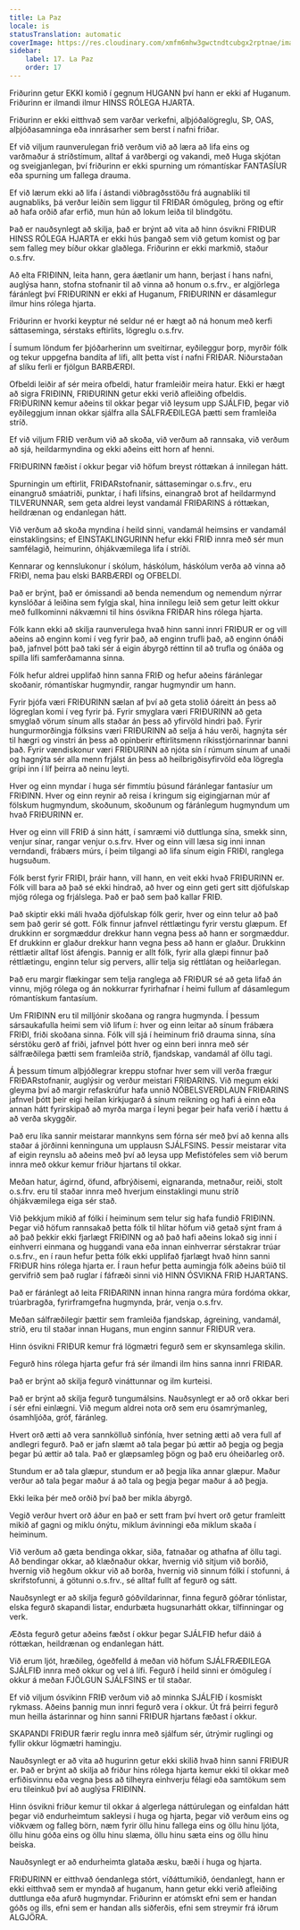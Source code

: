 ```yaml
---
title: La Paz
locale: is
statusTranslation: automatic
coverImage: https://res.cloudinary.com/xmfm6mhw3gwctndtcubgx2rptnae/image/upload/v1740337243/small_cover_educacion_fundamental_a051170f1c.webp
sidebar:
    label: 17. La Paz
    order: 17
---
```

Friðurinn getur EKKI komið í gegnum HUGANN því hann er ekki af Huganum. Friðurinn er ilmandi ilmur HINSS RÓLEGA HJARTA.

Friðurinn er ekki eitthvað sem varðar verkefni, alþjóðalögreglu, SÞ, OAS, alþjóðasamninga eða innrásarher sem berst í nafni friðar.

Ef við viljum raunverulegan frið verðum við að læra að lifa eins og varðmaður á stríðstímum, alltaf á varðbergi og vakandi, með Huga skjótan og sveigjanlegan, því friðurinn er ekki spurning um rómantískar FANTASÍUR eða spurning um fallega drauma.

Ef við lærum ekki að lifa í ástandi viðbragðsstöðu frá augnabliki til augnabliks, þá verður leiðin sem liggur til FRIÐAR ómöguleg, þröng og eftir að hafa orðið afar erfið, mun hún að lokum leiða til blindgötu.

Það er nauðsynlegt að skilja, það er brýnt að vita að hinn ósvikni FRIÐUR HINSS RÓLEGA HJARTA er ekki hús þangað sem við getum komist og þar sem falleg mey bíður okkar glaðlega. Friðurinn er ekki markmið, staður o.s.frv.

Að elta FRIÐINN, leita hann, gera áætlanir um hann, berjast í hans nafni, auglýsa hann, stofna stofnanir til að vinna að honum o.s.frv., er algjörlega fáránlegt því FRIÐURINN er ekki af Huganum, FRIÐURINN er dásamlegur ilmur hins rólega hjarta.

Friðurinn er hvorki keyptur né seldur né er hægt að ná honum með kerfi sáttaseminga, sérstaks eftirlits, lögreglu o.s.frv.

Í sumum löndum fer þjóðarherinn um sveitirnar, eyðileggur þorp, myrðir fólk og tekur uppgefna bandíta af lífi, allt þetta víst í nafni FRIÐAR. Niðurstaðan af slíku ferli er fjölgun BARBÆRÐI.

Ofbeldi leiðir af sér meira ofbeldi, hatur framleiðir meira hatur. Ekki er hægt að sigra FRIÐINN, FRIÐURINN getur ekki verið afleiðing ofbeldis. FRIÐURINN kemur aðeins til okkar þegar við leysum upp SJÁLFIÐ, þegar við eyðileggjum innan okkar sjálfra alla SÁLFRÆÐILEGA þætti sem framleiða stríð.

Ef við viljum FRIÐ verðum við að skoða, við verðum að rannsaka, við verðum að sjá, heildarmyndina og ekki aðeins eitt horn af henni.

FRIÐURINN fæðist í okkur þegar við höfum breyst róttækan á innilegan hátt.

Spurningin um eftirlit, FRIÐARstofnanir, sáttasemingar o.s.frv., eru einangruð smáatriði, punktar, í hafi lífsins, einangrað brot af heildarmynd TILVERUNNAR, sem geta aldrei leyst vandamál FRIÐARINS á róttækan, heildrænan og endanlegan hátt.

Við verðum að skoða myndina í heild sinni, vandamál heimsins er vandamál einstaklingsins; ef EINSTAKLINGURINN hefur ekki FRIÐ innra með sér mun samfélagið, heimurinn, óhjákvæmilega lifa í stríði.

Kennarar og kennslukonur í skólum, háskólum, háskólum verða að vinna að FRIÐI, nema þau elski BARBÆRÐI og OFBELDI.

Það er brýnt, það er ómissandi að benda nemendum og nemendum nýrrar kynslóðar á leiðina sem fylgja skal, hina innilegu leið sem getur leitt okkur með fullkominni nákvæmni til hins ósvikna FRIÐAR hins rólega hjarta.

Fólk kann ekki að skilja raunverulega hvað hinn sanni innri FRIÐUR er og vill aðeins að enginn komi í veg fyrir það, að enginn trufli það, að enginn ónáði það, jafnvel þótt það taki sér á eigin ábyrgð réttinn til að trufla og ónáða og spilla lífi samferðamanna sinna.

Fólk hefur aldrei upplifað hinn sanna FRIÐ og hefur aðeins fáránlegar skoðanir, rómantískar hugmyndir, rangar hugmyndir um hann.

Fyrir þjófa væri FRIÐURINN sælan af því að geta stolið óáreitt án þess að lögreglan komi í veg fyrir þá. Fyrir smyglara væri FRIÐURINN að geta smyglað vörum sínum alls staðar án þess að yfirvöld hindri það. Fyrir hungurmorðingja fólksins væri FRIÐURINN að selja á háu verði, hagnýta sér til hægri og vinstri án þess að opinberir eftirlitsmenn ríkisstjórnarinnar banni það. Fyrir vændiskonur væri FRIÐURINN að njóta sín í rúmum sínum af unaði og hagnýta sér alla menn frjálst án þess að heilbrigðisyfirvöld eða lögregla grípi inn í líf þeirra að neinu leyti.

Hver og einn myndar í huga sér fimmtíu þúsund fáránlegar fantasíur um FRIÐINN. Hver og einn reynir að reisa í kringum sig eigingjarnan múr af fölskum hugmyndum, skoðunum, skoðunum og fáránlegum hugmyndum um hvað FRIÐURINN er.

Hver og einn vill FRIÐ á sinn hátt, í samræmi við duttlunga sína, smekk sinn, venjur sínar, rangar venjur o.s.frv. Hver og einn vill læsa sig inni innan verndandi, frábærs múrs, í þeim tilgangi að lifa sínum eigin FRIÐI, ranglega hugsuðum.

Fólk berst fyrir FRIÐI, þráir hann, vill hann, en veit ekki hvað FRIÐURINN er. Fólk vill bara að það sé ekki hindrað, að hver og einn geti gert sitt djöfulskap mjög rólega og frjálslega. Það er það sem það kallar FRIÐ.

Það skiptir ekki máli hvaða djöfulskap fólk gerir, hver og einn telur að það sem það gerir sé gott. Fólk finnur jafnvel réttlætingu fyrir verstu glæpum. Ef drukkinn er sorgmæddur drekkur hann vegna þess að hann er sorgmæddur. Ef drukkinn er glaður drekkur hann vegna þess að hann er glaður. Drukkinn réttlætir alltaf löst áfengis. Þannig er allt fólk, fyrir alla glæpi finnur það réttlætingu, enginn telur sig pervers, allir telja sig réttlátan og heiðarlegan.

Það eru margir flækingar sem telja ranglega að FRIÐUR sé að geta lifað án vinnu, mjög rólega og án nokkurrar fyrirhafnar í heimi fullum af dásamlegum rómantískum fantasíum.

Um FRIÐINN eru til milljónir skoðana og rangra hugmynda. Í þessum sársaukafulla heimi sem við lifum í: hver og einn leitar að sínum frábæra FRIÐI, friði skoðana sinna. Fólk vill sjá í heiminum frið drauma sinna, sína sérstöku gerð af friði, jafnvel þótt hver og einn beri innra með sér sálfræðilega þætti sem framleiða stríð, fjandskap, vandamál af öllu tagi.

Á þessum tímum alþjóðlegrar kreppu stofnar hver sem vill verða frægur FRIÐARstofnanir, auglýsir og verður meistari FRIÐARINS. Við megum ekki gleyma því að margir refaskrúfur hafa unnið NÓBELSVERÐLAUN FRIÐARINS jafnvel þótt þeir eigi heilan kirkjugarð á sínum reikning og hafi á einn eða annan hátt fyrirskipað að myrða marga í leyni þegar þeir hafa verið í hættu á að verða skyggðir.

Það eru líka sannir meistarar mannkyns sem fórna sér með því að kenna alls staðar á jörðinni kenninguna um upplausn SJÁLFSINS. Þessir meistarar vita af eigin reynslu að aðeins með því að leysa upp Mefistófeles sem við berum innra með okkur kemur friður hjartans til okkar.

Meðan hatur, ágirnd, öfund, afbrýðisemi, eignaranda, metnaður, reiði, stolt o.s.frv. eru til staðar innra með hverjum einstaklingi munu stríð óhjákvæmilega eiga sér stað.

Við þekkjum mikið af fólki í heiminum sem telur sig hafa fundið FRIÐINN. Þegar við höfum rannsakað þetta fólk til hlítar höfum við getað sýnt fram á að það þekkir ekki fjarlægt FRIÐINN og að það hafi aðeins lokað sig inni í einhverri einmana og huggandi vana eða innan einhverrar sérstakrar trúar o.s.frv., en í raun hefur þetta fólk ekki upplifað fjarlægt hvað hinn sanni FRIÐUR hins rólega hjarta er. Í raun hefur þetta aumingja fólk aðeins búið til gervifrið sem það ruglar í fáfræði sinni við HINN ÓSVIKNA FRIÐ HJARTANS.

Það er fáránlegt að leita FRIÐARINN innan hinna rangra múra fordóma okkar, trúarbragða, fyrirframgefna hugmynda, þrár, venja o.s.frv.

Meðan sálfræðilegir þættir sem framleiða fjandskap, ágreining, vandamál, stríð, eru til staðar innan Hugans, mun enginn sannur FRIÐUR vera.

Hinn ósvikni FRIÐUR kemur frá lögmætri fegurð sem er skynsamlega skilin.

Fegurð hins rólega hjarta gefur frá sér ilmandi ilm hins sanna innri FRIÐAR.

Það er brýnt að skilja fegurð vináttunnar og ilm kurteisi.

Það er brýnt að skilja fegurð tungumálsins. Nauðsynlegt er að orð okkar beri í sér efni einlægni. Við megum aldrei nota orð sem eru ósamrýmanleg, ósamhljóða, gróf, fáránleg.

Hvert orð ætti að vera sannkölluð sinfónía, hver setning ætti að vera full af andlegri fegurð. Það er jafn slæmt að tala þegar þú ættir að þegja og þegja þegar þú ættir að tala. Það er glæpsamleg þögn og það eru óheiðarleg orð.

Stundum er að tala glæpur, stundum er að þegja líka annar glæpur. Maður verður að tala þegar maður á að tala og þegja þegar maður á að þegja.

Ekki leika þér með orðið því það ber mikla ábyrgð.

Vegið verður hvert orð áður en það er sett fram því hvert orð getur framleitt mikið af gagni og miklu ónýtu, miklum ávinningi eða miklum skaða í heiminum.

Við verðum að gæta bendinga okkar, siða, fatnaðar og athafna af öllu tagi. Að bendingar okkar, að klæðnaður okkar, hvernig við sitjum við borðið, hvernig við hegðum okkur við að borða, hvernig við sinnum fólki í stofunni, á skrifstofunni, á götunni o.s.frv., sé alltaf fullt af fegurð og sátt.

Nauðsynlegt er að skilja fegurð góðvildarinnar, finna fegurð góðrar tónlistar, elska fegurð skapandi listar, endurbæta hugsunarhátt okkar, tilfinningar og verk.

Æðsta fegurð getur aðeins fæðst í okkur þegar SJÁLFIÐ hefur dáið á róttækan, heildrænan og endanlegan hátt.

Við erum ljót, hræðileg, ógeðfelld á meðan við höfum SJÁLFRÆÐILEGA SJÁLFIÐ innra með okkur og vel á lífi. Fegurð í heild sinni er ómöguleg í okkur á meðan FJÖLGUN SJÁLFSINS er til staðar.

Ef við viljum ósvikinn FRIÐ verðum við að minnka SJÁLFIÐ í kosmískt rykmass. Aðeins þannig mun innri fegurð vera í okkur. Út frá þeirri fegurð mun heilla ástarinnar og hinn sanni FRIÐUR hjartans fæðast í okkur.

SKAPANDI FRIÐUR færir reglu innra með sjálfum sér, útrýmir ruglingi og fyllir okkur lögmætri hamingju.

Nauðsynlegt er að vita að hugurinn getur ekki skilið hvað hinn sanni FRIÐUR er. Það er brýnt að skilja að friður hins rólega hjarta kemur ekki til okkar með erfiðisvinnu eða vegna þess að tilheyra einhverju félagi eða samtökum sem eru tileinkuð því að auglýsa FRIÐINN.

Hinn ósvikni friður kemur til okkar á algerlega náttúrulegan og einfaldan hátt þegar við endurheimtum sakleysi í huga og hjarta, þegar við verðum eins og viðkvæm og falleg börn, næm fyrir öllu hinu fallega eins og öllu hinu ljóta, öllu hinu góða eins og öllu hinu slæma, öllu hinu sæta eins og öllu hinu beiska.

Nauðsynlegt er að endurheimta glataða æsku, bæði í huga og hjarta.

FRIÐURINN er eitthvað óendanlega stórt, víðáttumikið, óendanlegt, hann er ekki eitthvað sem er myndað af huganum, hann getur ekki verið afleiðing duttlunga eða afurð hugmyndar. Friðurinn er atómskt efni sem er handan góðs og ills, efni sem er handan alls siðferðis, efni sem streymir frá iðrum ALGJÖRA.
